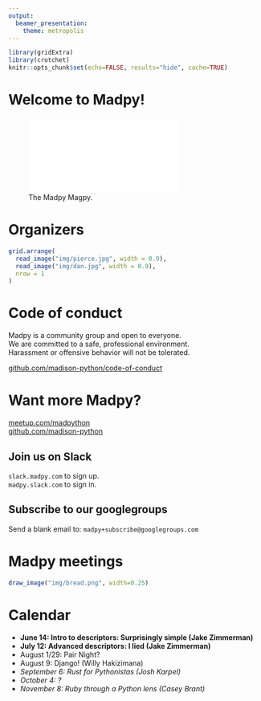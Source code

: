 ```yaml
---
output:
  beamer_presentation:
    theme: metropolis
---
```

```r
library(gridExtra)
library(crotchet)
knitr::opts_chunk$set(echo=FALSE, results="hide", cache=TRUE)
```

# Welcome to Madpy!

![The Madpy Magpy.](img/madpy-logo.pdf)

# Organizers

```r
grid.arrange(
  read_image("img/pierce.jpg", width = 0.9),
  read_image("img/dan.jpg", width = 0.9),
  nrow = 1
)
```

# Code of conduct

Madpy is a community group and open to everyone.  
We are committed to a safe, professional environment.  
Harassment or offensive behavior will not be tolerated.

[github.com/madison-python/code-of-conduct](https://github.com/madison-python/code-of-conduct)

# Want more Madpy?

[meetup.com/madpython](https://www.meetup.com/madpython/)  
[github.com/madison-python](https://github.com/madison-python)

\bigskip

## Join us on Slack

\bigskip

`slack.madpy.com` to sign up.  
`madpy.slack.com` to sign in.

\bigskip

## Subscribe to our googlegroups

\bigskip

Send a blank email to: `madpy+subscribe@googlegroups.com`

# Madpy meetings

```r
draw_image("img/bread.png", width=0.25)
```

# Calendar

- **June 14: Intro to descriptors: Surprisingly simple (Jake Zimmerman)**
- **July 12: Advanced descriptors: I lied (Jake Zimmerman)**
- August 1/29: Pair Night?
- August 9: Django! (Willy Hakizimana)
- _September 6: Rust for Pythonistas (Josh Karpel)_
- _October 4: ?_
- _November 8: Ruby through a Python lens (Casey Brant)_
